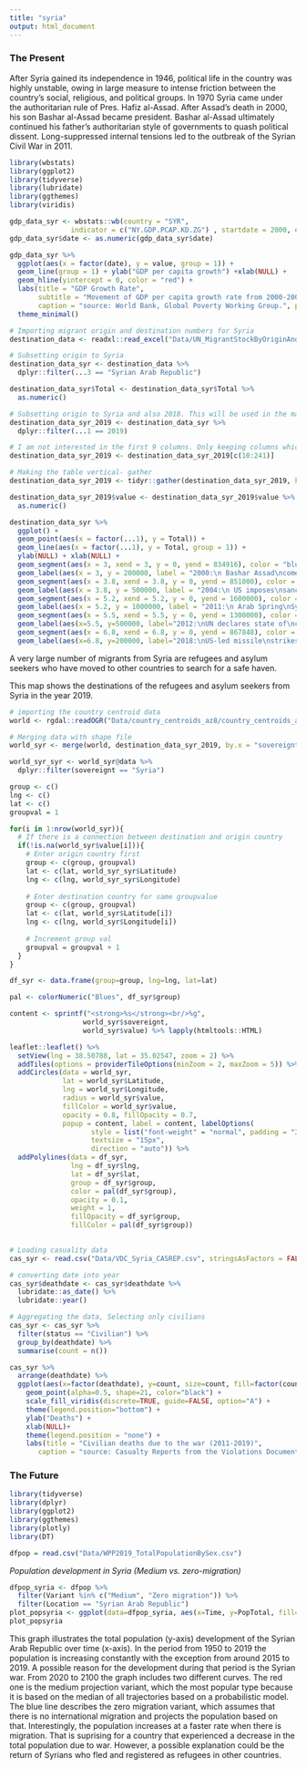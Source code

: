 ```yaml
---
title: "syria"
output: html_document
---
```


### The Present

After Syria gained its independence in 1946, political life in the country was highly unstable, owing in large measure to intense friction between the country’s social, religious, and political groups. In 1970 Syria came under the authoritarian rule of Pres. Hafiz al-Assad. After Assad’s death in 2000, his son Bashar al-Assad became president. Bashar al-Assad ultimately continued his father’s authoritarian style of governments to quash political dissent. Long-suppressed internal tensions led to the outbreak of the Syrian Civil War in 2011.

```r
library(wbstats)
library(ggplot2)
library(tidyverse)
library(lubridate)
library(ggthemes)
library(viridis)
```

```r
gdp_data_syr <- wbstats::wb(country = "SYR",
               indicator = c("NY.GDP.PCAP.KD.ZG") , startdate = 2000, enddate = 2017)
gdp_data_syr$date <- as.numeric(gdp_data_syr$date)
```

```r
gdp_data_syr %>%
  ggplot(aes(x = factor(date), y = value, group = 1)) + 
  geom_line(group = 1) + ylab("GDP per capita growth") +xlab(NULL) +
  geom_hline(yintercept = 0, color = "red") +
  labs(title = "GDP Growth Rate",
       subtitle = "Movement of GDP per capita growth rate from 2000-2007",
       caption = "source: World Bank, Global Poverty Working Group.", parse = TRUE) +
  theme_minimal()
```


```r
# Importing migrant origin and destination numbers for Syria
destination_data <- readxl::read_excel("Data/UN_MigrantStockByOriginAndDestination_2019.xlsx", sheet = 2, skip = 15, col_names = TRUE, trim_ws = TRUE)

# Subsetting origin to Syria
destination_data_syr <- destination_data %>%
  dplyr::filter(...3 == "Syrian Arab Republic")

destination_data_syr$Total <- destination_data_syr$Total %>%
  as.numeric()

# Subsetting origin to Syria and also 2018. This will be used in the map.
destination_data_syr_2019 <- destination_data_syr %>%
  dplyr::filter(...1 == 2019)

# I am not interested in the first 9 columns. Only keeping columns which have data about the destination countries
destination_data_syr_2019 <- destination_data_syr_2019[c(10:241)]

# Making the table vertical- gather
destination_data_syr_2019 <- tidyr::gather(destination_data_syr_2019, key = "country", value = "value")

destination_data_syr_2019$value <- destination_data_syr_2019$value %>%
  as.numeric()
```

```r

destination_data_syr %>%
  ggplot() +
  geom_point(aes(x = factor(...1), y = Total)) +
  geom_line(aes(x = factor(...1), y = Total, group = 1)) +
  ylab(NULL) + xlab(NULL) +
  geom_segment(aes(x = 3, xend = 3, y = 0, yend = 834916), color = "blue", size = 0.2) +
  geom_label(aes(x = 3, y = 200000, label = "2000:\n Bashar Assad\ncomes to power"), size = 2.5) +
  geom_segment(aes(x = 3.8, xend = 3.8, y = 0, yend = 851000), color = "blue", size = 0.2) +
  geom_label(aes(x = 3.8, y = 500000, label = "2004:\n US imposes\nsanctions"), size = 2.5) +
  geom_segment(aes(x = 5.2, xend = 5.2, y = 0, yend = 1600000), color = "blue", size = 0.2) +
  geom_label(aes(x = 5.2, y = 1000000, label = "2011:\n Arab Spring\nSyrian Civil War begins"), size = 2.5) +
  geom_segment(aes(x = 5.5, xend = 5.5, y = 0, yend = 1300000), color = "blue", size = 0.2) +
  geom_label(aes(x=5.5, y=500000, label="2012:\nUN declares state of\ncivil war in Syria"),size=2.5) +
  geom_segment(aes(x = 6.8, xend = 6.8, y = 0, yend = 867848), color = "blue", size = 0.2) +
  geom_label(aes(x=6.8, y=200000, label="2018:\nUS-led missile\nstrikes"),size=2.5)

```


A very large number of migrants from Syria are refugees and asylum seekers who have moved to other countries to search for a safe haven.

This map shows the destinations of the refugees and asylum seekers from Syria in the year 2019.

```r
# importing the country centroid data
world <- rgdal::readOGR("Data/country_centroids_az8/country_centroids_az8.shp", verbose = FALSE)

# Merging data with shape file
world_syr <- merge(world, destination_data_syr_2019, by.x = "sovereignt", by.y = "country", all.x = TRUE)

world_syr_syr <- world_syr@data %>%
  dplyr::filter(sovereignt == "Syria")

group <- c()
lng <- c()
lat <- c()
groupval = 1

for(i in 1:nrow(world_syr)){
  # If there is a connection between destination and origin country
  if(!is.na(world_syr$value[i])){
    # Enter origin country first
    group <- c(group, groupval)
    lat <- c(lat, world_syr_syr$Latitude)
    lng <- c(lng, world_syr_syr$Longitude)
    
    # Enter destination country for same groupvalue
    group <- c(group, groupval)
    lat <- c(lat, world_syr$Latitude[i])
    lng <- c(lng, world_syr$Longitude[i])
    
    # Increment group val
    groupval = groupval + 1
  }
}

df_syr <- data.frame(group=group, lng=lng, lat=lat)

pal <- colorNumeric("Blues", df_syr$group)

content <- sprintf("<strong>%s</strong><br/>%g",
                  world_syr$sovereignt,
                  world_syr$value) %>% lapply(htmltools::HTML)

leaflet::leaflet() %>%
  setView(lng = 38.50788, lat = 35.02547, zoom = 2) %>%
  addTiles(options = providerTileOptions(minZoom = 2, maxZoom = 5)) %>%
  addCircles(data = world_syr,
             lat = world_syr$Latitude,
             lng = world_syr$Longitude,
             radius = world_syr$value,
             fillColor = world_syr$value,
             opacity = 0.8, fillOpacity = 0.7,
             popup = content, label = content, labelOptions(
                    style = list("font-weight" = "normal", padding = "3px 8px"),
                    textsize = "15px",
                    direction = "auto")) %>%
  addPolylines(data = df_syr,
               lng = df_syr$lng,
               lat = df_syr$lat,
               group = df_syr$group,
               color = pal(df_syr$group),
               opacity = 0.1,
               weight = 1,
               fillOpacity = df_syr$group,
               fillColor = pal(df_syr$group))
  

```

```r
# Loading casuality data
cas_syr <- read.csv("Data/VDC_Syria_CASREP.csv", stringsAsFactors = FALSE)

# converting date into year
cas_syr$deathdate <- cas_syr$deathdate %>%
  lubridate::as_date() %>%
  lubridate::year()

# Aggregating the data, Selecting only civilians
cas_syr <- cas_syr %>%
  filter(status == "Civilian") %>%
  group_by(deathdate) %>%
  summarise(count = n())

cas_syr %>%
  arrange(deathdate) %>%
  ggplot(aes(x=factor(deathdate), y=count, size=count, fill=factor(count))) +
    geom_point(alpha=0.5, shape=21, color="black") +
    scale_fill_viridis(discrete=TRUE, guide=FALSE, option="A") +
    theme(legend.position="bottom") +
    ylab("Deaths") +
    xlab(NULL)+
    theme(legend.position = "none") +
    labs(title = "Civilian deaths due to the war (2011-2019)",
       caption = "source: Casualty Reports from the Violations Documentation Center in Syria.", parse = TRUE)

```

### The Future
```r
library(tidyverse)
library(dplyr)
library(ggplot2)
library(ggthemes)
library(plotly)
library(DT)

dfpop = read.csv("Data/WPP2019_TotalPopulationBySex.csv")
```

*Population development in Syria (Medium vs. zero-migration)*
```r
dfpop_syria <- dfpop %>%
  filter(Variant %in% c("Medium", "Zero migration")) %>%
  filter(Location == "Syrian Arab Republic")
plot_popsyria <- ggplot(data=dfpop_syria, aes(x=Time, y=PopTotal, fill=Variant, color=Variant)) + geom_line()
plot_popsyria
```
This graph illustrates the total population (y-axis) development of the Syrian Arab Republic over time (x-axis). In the period from 1950 to 2019 the population is increasing constantly with the exception from around 2015 to 2019. A possible reason for the development during that period is the Syrian war. From 2020 to 2100 the graph includes two different curves. The red one is the medium projection variant, which the most popular type because it is based on the median of all trajectories based on a probabilistic model. The blue line describes the zero migration variant, which assumes that there is no international migration and projects the population based on that. Interestingly, the population increases at a faster rate when there is migration. That is suprising for a country that experienced a decrease in the total population due to war. However, a possible explanation could be the return of Syrians who fled and registered as refugees in other countries. 
